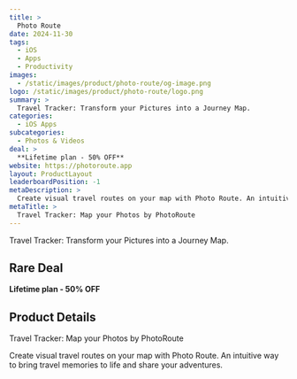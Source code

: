 ```yaml
---
title: >
  Photo Route
date: 2024-11-30
tags:
  - iOS
  - Apps
  - Productivity
images:
  - /static/images/product/photo-route/og-image.png
logo: /static/images/product/photo-route/logo.png
summary: >
  Travel Tracker: Transform your Pictures into a Journey Map.
categories:
  - iOS Apps
subcategories:
  - Photos & Videos
deal: >
  **Lifetime plan - 50% OFF**
website: https://photoroute.app
layout: ProductLayout
leaderboardPosition: -1
metaDescription: >
  Create visual travel routes on your map with Photo Route. An intuitive way to bring travel memories to life and share your adventures.
metaTitle: >
  Travel Tracker: Map your Photos by PhotoRoute
---
```

Travel Tracker: Transform your Pictures into a Journey Map.

## Rare Deal

**Lifetime plan - 50% OFF**

## Product Details

Travel Tracker: Map your Photos by PhotoRoute

Create visual travel routes on your map with Photo Route. An intuitive way to bring travel memories to life and share your adventures.
